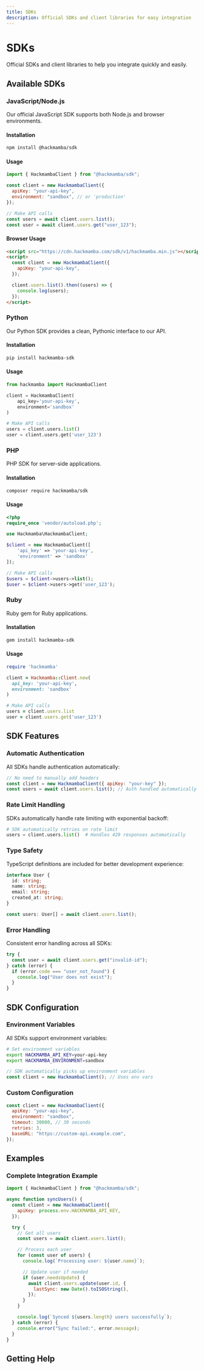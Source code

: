 ```yaml
---
title: SDKs
description: Official SDKs and client libraries for easy integration
---
```


# SDKs

Official SDKs and client libraries to help you integrate quickly and easily.

## Available SDKs

### JavaScript/Node.js

Our official JavaScript SDK supports both Node.js and browser environments.

#### Installation

```bash
npm install @hackmamba/sdk
```

#### Usage

```javascript
import { HackmambaClient } from "@hackmamba/sdk";

const client = new HackmambaClient({
  apiKey: "your-api-key",
  environment: "sandbox", // or 'production'
});

// Make API calls
const users = await client.users.list();
const user = await client.users.get("user_123");
```

#### Browser Usage

```html
<script src="https://cdn.hackmamba.com/sdk/v1/hackmamba.min.js"></script>
<script>
  const client = new HackmambaClient({
    apiKey: "your-api-key",
  });

  client.users.list().then((users) => {
    console.log(users);
  });
</script>
```

### Python

Our Python SDK provides a clean, Pythonic interface to our API.

#### Installation

```bash
pip install hackmamba-sdk
```

#### Usage

```python
from hackmamba import HackmambaClient

client = HackmambaClient(
    api_key='your-api-key',
    environment='sandbox'
)

# Make API calls
users = client.users.list()
user = client.users.get('user_123')
```

### PHP

PHP SDK for server-side applications.

#### Installation

```bash
composer require hackmamba/sdk
```

#### Usage

```php
<?php
require_once 'vendor/autoload.php';

use Hackmamba\HackmambaClient;

$client = new HackmambaClient([
    'api_key' => 'your-api-key',
    'environment' => 'sandbox'
]);

// Make API calls
$users = $client->users->list();
$user = $client->users->get('user_123');
```

### Ruby

Ruby gem for Ruby applications.

#### Installation

```bash
gem install hackmamba-sdk
```

#### Usage

```ruby
require 'hackmamba'

client = Hackmamba::Client.new(
  api_key: 'your-api-key',
  environment: 'sandbox'
)

# Make API calls
users = client.users.list
user = client.users.get('user_123')
```

## SDK Features

### Automatic Authentication

All SDKs handle authentication automatically:

```javascript
// No need to manually add headers
const client = new HackmambaClient({ apiKey: "your-key" });
const users = await client.users.list(); // Auth handled automatically
```

### Rate Limit Handling

SDKs automatically handle rate limiting with exponential backoff:

```python
# SDK automatically retries on rate limit
users = client.users.list()  # Handles 429 responses automatically
```

### Type Safety

TypeScript definitions are included for better development experience:

```typescript
interface User {
  id: string;
  name: string;
  email: string;
  created_at: string;
}

const users: User[] = await client.users.list();
```

### Error Handling

Consistent error handling across all SDKs:

```javascript
try {
  const user = await client.users.get("invalid-id");
} catch (error) {
  if (error.code === "user_not_found") {
    console.log("User does not exist");
  }
}
```

## SDK Configuration

### Environment Variables

All SDKs support environment variables:

```bash
# Set environment variables
export HACKMAMBA_API_KEY=your-api-key
export HACKMAMBA_ENVIRONMENT=sandbox
```

```javascript
// SDK automatically picks up environment variables
const client = new HackmambaClient(); // Uses env vars
```

### Custom Configuration

```javascript
const client = new HackmambaClient({
  apiKey: "your-api-key",
  environment: "sandbox",
  timeout: 30000, // 30 seconds
  retries: 3,
  baseURL: "https://custom-api.example.com",
});
```

## Examples

### Complete Integration Example

```javascript
import { HackmambaClient } from "@hackmamba/sdk";

async function syncUsers() {
  const client = new HackmambaClient({
    apiKey: process.env.HACKMAMBA_API_KEY,
  });

  try {
    // Get all users
    const users = await client.users.list();

    // Process each user
    for (const user of users) {
      console.log(`Processing user: ${user.name}`);

      // Update user if needed
      if (user.needsUpdate) {
        await client.users.update(user.id, {
          lastSync: new Date().toISOString(),
        });
      }
    }

    console.log(`Synced ${users.length} users successfully`);
  } catch (error) {
    console.error("Sync failed:", error.message);
  }
}
```

## Getting Help

<Cards>
  <Card
    title="API Reference"
    href="/docs/api-reference"
    description="Complete API documentation"
  />
  <Card
    title="Authentication"
    href="/docs/authentication"
    description="Authentication guide"
  />
  <Card
    title="Webhooks"
    href="/docs/webhooks"
    description="Set up webhooks for real-time updates"
  />
</Cards>
